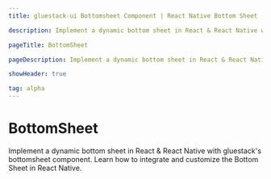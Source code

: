 ```yaml
---
title: gluestack-ui Bottomsheet Component | React Native Bottom Sheet

description: Implement a dynamic bottom sheet in React & React Native with gluestack's bottomsheet component. Learn how to integrate and customize the Bottom Sheet in React Native.

pageTitle: BottomSheet

pageDescription: Implement a dynamic bottom sheet in React & React Native with gluestack's bottomsheet component. Learn how to integrate and customize the Bottom Sheet in React Native.

showHeader: true

tag: alpha
---
```


# BottomSheet

Implement a dynamic bottom sheet in React & React Native with gluestack's bottomsheet component. Learn how to integrate and customize the Bottom Sheet in React Native.
